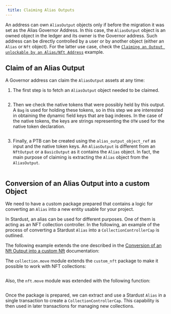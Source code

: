 ```yaml
---
 title: Claiming Alias Outputs
---
```


An address can own `AliasOutput` objects only if before the migration it was set as the Alias Governor Address. 
In this case, the `AliasOutput` object is an owned object in the ledger and its owner is the Governor address.
Such address can be directly controlled by a user or by another object (either an `Alias` or `Nft` object). For the latter use case, check the [`Claiming an Output unlockable by an Alias/Nft Address`](address-uc.mdx) example.

## Claim of an Alias Output

A Governor address can claim the `AliasOutput` assets at any time:

1. The first step is to fetch an `AliasOutput` object needed to be claimed.

<Tabs>
<TabItem value="rs" label="Rust">

```rust file=<rootDir>/docs/examples/rust/stardust/alias-output-claim.rs#L74-L99
```

</TabItem>
<TabItem value="ts" label="TypeScript">

</TabItem>
</Tabs>


2. Then we check the native tokens that were possibly held by this output.
A `Bag` is used for holding these tokens, so in this step we are interested in obtaining the dynamic field keys that are bag indexes.
In the case of the native tokens, the keys are strings representing the `OTW` used for the native token declaration.

<Tabs>
<TabItem value="rs" label="Rust">

```rust file=<rootDir>/docs/examples/rust/stardust/alias-output-claim.rs#L101-L128
```

</TabItem>
<TabItem value="ts" label="TypeScript">

</TabItem>
</Tabs>

3. Finally, a PTB can be created using the `alias_output_object_ref` as input and the native token keys.
An `AliasOutput` is different from an `NftOutput` or a `BasicOutput` as it contains the `Alias` object.
In fact, the main purpose of claiming is extracting the `Alias` object from the `AliasOutput`.

<Tabs>
<TabItem value="rs" label="Rust">

```rust file=<rootDir>/docs/examples/rust/stardust/alias-output-claim.rs#L130-L198
```

</TabItem>
<TabItem value="ts" label="TypeScript">

</TabItem>
</Tabs>

## Conversion of an Alias Output into a custom Object

We need to have a custom package prepared that contains a logic for converting an `Alias` into a new entity usable for your project. 

In Stardust, an alias can be used for different purposes. One of them is acting as an NFT collection controller.
In the following, an example of the process of converting a Stardust `Alias` into a `CollectionControllerCap` is outlined.

The following example extends the one described in the [Conversion of an Nft Output into a custom Nft](nft.mdx#conversion-of-an-nft-output-into-a-custom-nft) documentation:

<Tabs>
<TabItem value="move" label="Move">

The `collection.move` module extends the `custom_nft` package to make it possible to work with NFT collections:

```move file=<rootDir>/docs/examples/move/custom_nft/sources/collection.move
```

Also, the `nft.move` module was extended with the following function:

```move file=<rootDir>/docs/examples/move/custom_nft/sources/nft.move#L82-L97
```

</TabItem>
<TabItem value="ts" label="TypeScript">

</TabItem>
</Tabs>

Once the package is prepared, we can extract and use a Stardust `Alias` in a single transaction to create a `CollectionControllerCap`.
This capability is then used in later transactions for managing new collections.

<Tabs>
<TabItem value="rs" label="Rust">

```rust file=<rootDir>/docs/examples/rust/stardust/alias-migration.rs#L122-L247
```

</TabItem>
<TabItem value="ts" label="TypeScript">

</TabItem>
</Tabs>

